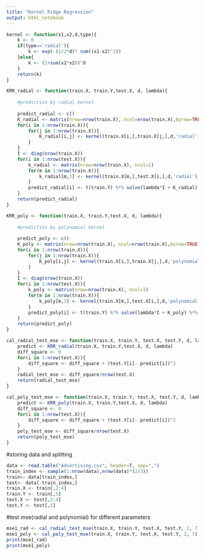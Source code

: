 ```yaml
---
title: "Kernel Ridge Regression"
output: html_notebook
---
```

 
```r
kernel <- function(x1,x2,d,type){
	k <- 0
	if(type=='radial'){
		k <- exp(-(1/2*d)* sum((x1-x2)^2))
	}else{
		k <- (1+sum(x1*x2))^d
	}
	return(k)
} 

KRR_radial <- function(train.X, train.Y,test.X, d, lambda){
	
	#prediction by radial kernel
	
	predict_radial <- c()
	K_radial <- matrix(nrow=nrow(train.X), ncol=nrow(train.X),byrow=TRUE)
	for(i in 1:nrow(train.X)){
		for(j in 1:nrow(train.X)){
			K_radial[i,j] <- kernel(train.X[i,],train.X[j,],d,'radial')
		}
	}
	I <- diag(nrow(train.X))
	for(i in 1:nrow(test.X)){
		k_radial <- matrix(nrow=nrow(train.X), ncol=1)
		for(m in 1:nrow(train.X)){
			k_radial[m,1] <- kernel(train.X[m,],test.X[i,],d,'radial')
		}
		predict_radial[i] <- t(train.Y) %*% solve(lambda*I + K_radial) %*% k_radial
	}
	return(predict_radial)
}    

KRR_poly <- function(train.X, train.Y,test.X, d, lambda){
	
	#prediction by polynomial kernel
	
	predict_poly <- c()
	K_poly <- matrix(nrow=nrow(train.X), ncol=nrow(train.X),byrow=TRUE)
	for(i in 1:nrow(train.X)){
		for(j in 1:nrow(train.X)){
			K_poly[i,j] <- kernel(train.X[i,],train.X[j,],d,'polynomial')
		}
	}
	I <- diag(nrow(train.X))
	for(i in 1:nrow(test.X)){
		k_poly <- matrix(nrow=nrow(train.X), ncol=1)
		for(m in 1:nrow(train.X)){
			k_poly[m,1] <- kernel(train.X[m,],test.X[i,],d,'polynomial')
		}
		predict_poly[i] <- t(train.Y) %*% solve(lambda*I + K_poly) %*% k_poly
	}
	return(predict_poly)
}

cal_radial_test_mse <- function(train.X, train.Y, test.X, test.Y, d, lambda){
	predict <- KRR_radial(train.X, train.Y,test.X, d, lambda)
	diff_square <- 0
	for(i in 1:nrow(test.X)){
		diff_square <- diff_square + (test.Y[i]- predict[i])^2
	}
	radial_test_mse <- diff_square/nrow(test.X)
	return(radial_test_mse)
}

cal_poly_test_mse <- function(train.X, train.Y, test.X, test.Y, d, lambda){
	predict <- KRR_poly(train.X, train.Y,test.X, d, lambda)
	diff_square <- 0
	for(i in 1:nrow(test.X)){
		diff_square <- diff_square + (test.Y[i]- predict[i])^2
	}
	poly_test_mse <- diff_square/nrow(test.X)
	return(poly_test_mse)
}

```


#storing data and splitting

```r
data <- read.table("Advertising.csv", header=T, sep=",")
train_index <- sample(1:nrow(data),nrow(data)*(2/3))
train<- data[train_index,]
test<- data[-train_index,]
train.X <- train[,2:4]
train.Y <- train[,5]
test.X <- test[,2:4]
test.Y <- test[,5]

```


#test mse(radial and polynomial) for different parameters
```r
mse1_rad <- cal_radial_test_mse(train.X, train.Y, test.X, test.Y, 2, 7)
mse1_poly <- cal_poly_test_mse(train.X, train.Y, test.X, test.Y, 2, 7)
print(mse1_rad)
print(mse1_poly)		
```



